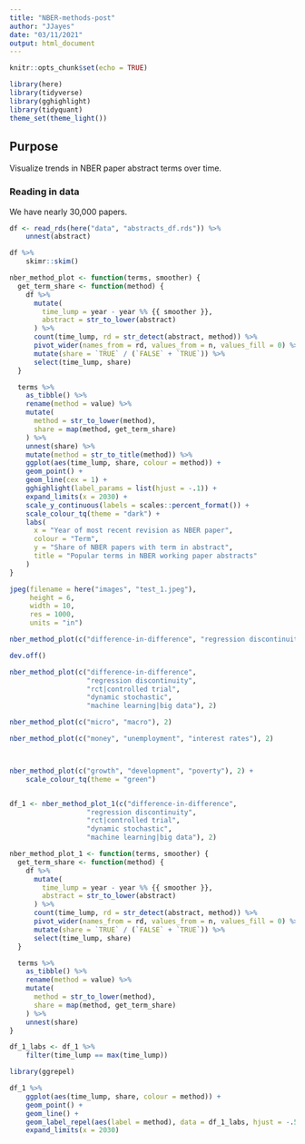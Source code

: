```yaml
---
title: "NBER-methods-post"
author: "JJayes"
date: "03/11/2021"
output: html_document
---
```


```r
knitr::opts_chunk$set(echo = TRUE)

library(here)
library(tidyverse)
library(gghighlight)
library(tidyquant)
theme_set(theme_light())
```

## Purpose

Visualize trends in NBER paper abstract terms over time.

### Reading in data

We have nearly 30,000 papers.

```r
df <- read_rds(here("data", "abstracts_df.rds")) %>% 
    unnest(abstract)

df %>% 
    skimr::skim()
```

```r
nber_method_plot <- function(terms, smoother) {
  get_term_share <- function(method) {
    df %>%
      mutate(
        time_lump = year - year %% {{ smoother }},
        abstract = str_to_lower(abstract)
      ) %>%
      count(time_lump, rd = str_detect(abstract, method)) %>%
      pivot_wider(names_from = rd, values_from = n, values_fill = 0) %>%
      mutate(share = `TRUE` / (`FALSE` + `TRUE`)) %>%
      select(time_lump, share)
  }

  terms %>%
    as_tibble() %>%
    rename(method = value) %>%
    mutate(
      method = str_to_lower(method),
      share = map(method, get_term_share)
    ) %>%
    unnest(share) %>%
    mutate(method = str_to_title(method)) %>%
    ggplot(aes(time_lump, share, colour = method)) +
    geom_point() +
    geom_line(cex = 1) +
    gghighlight(label_params = list(hjust = -.1)) +
    expand_limits(x = 2030) +
    scale_y_continuous(labels = scales::percent_format()) +
    scale_colour_tq(theme = "dark") +
    labs(
      x = "Year of most recent revision as NBER paper",
      colour = "Term",
      y = "Share of NBER papers with term in abstract",
      title = "Popular terms in NBER working paper abstracts"
    )
}
```


```r
jpeg(filename = here("images", "test_1.jpeg"),
     height = 6,
     width = 10,
     res = 1000,
     units = "in")

nber_method_plot(c("difference-in-difference", "regression discontinuity", "rct|controlled trial", "dynamic stochastic", "machine learning|big data"), 2)

dev.off()

nber_method_plot(c("difference-in-difference", 
                   "regression discontinuity", 
                   "rct|controlled trial", 
                   "dynamic stochastic", 
                   "machine learning|big data"), 2)

nber_method_plot(c("micro", "macro"), 2)

nber_method_plot(c("money", "unemployment", "interest rates"), 2)



nber_method_plot(c("growth", "development", "poverty"), 2) +
    scale_colour_tq(theme = "green")


df_1 <- nber_method_plot_1(c("difference-in-difference", 
                   "regression discontinuity", 
                   "rct|controlled trial", 
                   "dynamic stochastic", 
                   "machine learning|big data"), 2)
```


```r
nber_method_plot_1 <- function(terms, smoother) {
  get_term_share <- function(method) {
    df %>%
      mutate(
        time_lump = year - year %% {{ smoother }},
        abstract = str_to_lower(abstract)
      ) %>%
      count(time_lump, rd = str_detect(abstract, method)) %>%
      pivot_wider(names_from = rd, values_from = n, values_fill = 0) %>%
      mutate(share = `TRUE` / (`FALSE` + `TRUE`)) %>%
      select(time_lump, share)
  }

  terms %>%
    as_tibble() %>%
    rename(method = value) %>%
    mutate(
      method = str_to_lower(method),
      share = map(method, get_term_share)
    ) %>%
    unnest(share)
}

df_1_labs <- df_1 %>% 
    filter(time_lump == max(time_lump))

library(ggrepel)

df_1 %>% 
    ggplot(aes(time_lump, share, colour = method)) +
    geom_point() +
    geom_line() +
    geom_label_repel(aes(label = method), data = df_1_labs, hjust = -.5, show.legend = F) +
    expand_limits(x = 2030)
    
```

